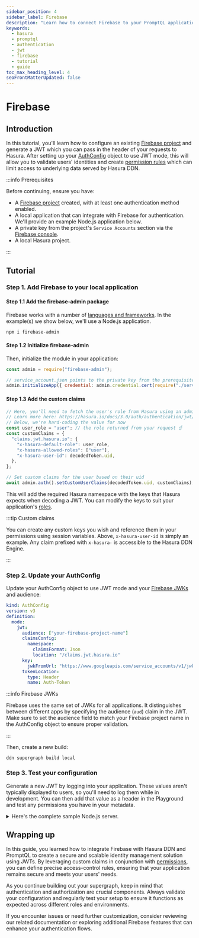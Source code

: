 ```yaml
---
sidebar_position: 4
sidebar_label: Firebase
description: "Learn how to connect Firebase to your PromptQL application."
keywords:
  - hasura
  - promptql
  - authentication
  - jwt
  - firebase
  - tutorial
  - guide
toc_max_heading_level: 4
seoFrontMatterUpdated: false
---
```


# Firebase

## Introduction

In this tutorial, you'll learn how to configure an existing [Firebase project](https://console.firebase.google.com/) and
generate a JWT which you can pass in the header of your requests to Hasura. After setting up your
[AuthConfig](/reference/metadata-reference/auth-config.mdx) object to use JWT mode, this will allow you to validate
users' identities and create [permission rules](/reference/metadata-reference/permissions.mdx) which can limit access to
underlying data served by Hasura DDN.

:::info Prerequisites

Before continuing, ensure you have:

- A [Firebase project](https://console.firebase.google.com/) created, with at least one authentication method enabled.
- A local application that can integrate with Firebase for authentication. We'll provide an example Node.js application
  below.
- A private key from the project's `Service Accounts` section via the
  [Firebase console](https://console.firebase.google.com/project/_/settings/serviceaccounts/adminsdk).
- A local Hasura project.

:::

## Tutorial

### Step 1. Add Firebase to your local application

#### Step 1.1 Add the firebase-admin package

Firebase works with a number of [languages and frameworks](https://firebase.google.com/docs/admin/setup#add-sdk). In the
example(s) we show below, we'll use a Node.js application.

```sh
npm i firebase-admin
```

#### Step 1.2 Initialize firebase-admin

Then, initialize the module in your application:

```javascript
const admin = require("firebase-admin");

// service_account.json points to the private key from the prerequisites
admin.initializeApp({ credential: admin.credential.cert(require("./service_account.json")) });
```

#### Step 1.3 Add the custom claims

```javascript
// Here, you'll need to fetch the user's role from Hasura using an admin-level authenticated request
// Learn more here: https://hasura.io/docs/3.0/auth/authentication/jwt/special-roles
// Below, we're hard-coding the value for now
const user_role = "user"; // the role returned from your request ☝️
const customClaims = {
  "claims.jwt.hasura.io": {
    "x-hasura-default-role": user_role,
    "x-hasura-allowed-roles": ["user"],
    "x-hasura-user-id": decodedToken.uid,
  },
};

// Set custom claims for the user based on their uid
await admin.auth().setCustomUserClaims(decodedToken.uid, customClaims);
```

This will add the required Hasura namespace with the keys that Hasura expects when decoding a JWT. You can modify the
keys to suit your application's [roles](/reference/metadata-reference/permissions.mdx#typepermissions).

:::tip Custom claims

You can create any custom keys you wish and reference them in your permissions using session variables. Above,
`x-hasura-user-id` is simply an example. Any claim prefixed with `x-hasura-` is accessible to the Hasura DDN Engine.

:::

### Step 2. Update your AuthConfig

Update your AuthConfig object to use JWT mode and your
[Firebase JWKs](https://www.googleapis.com/service_accounts/v1/jwk/securetoken@system.gserviceaccount.com) and audience:

```yaml
kind: AuthConfig
version: v3
definition:
  mode:
    jwt:
      audience: ["your-firebase-project-name"]
      claimsConfig:
        namespace:
          claimsFormat: Json
          location: "/claims.jwt.hasura.io"
      key:
        jwkFromUrl: "https://www.googleapis.com/service_accounts/v1/jwk/securetoken@system.gserviceaccount.com"
      tokenLocation:
        type: Header
        name: Auth-Token
```

:::info Firebase JWKs

Firebase uses the same set of JWKs for all applications. It distinguishes between different apps by specifying the
audience (`aud`) claim in the JWT. Make sure to set the audience field to match your Firebase project name in the
AuthConfig object to ensure proper validation.

:::

Then, create a new build:

```ddn
ddn supergraph build local
```

### Step 3. Test your configuration

Generate a new JWT by logging into your application. These values aren't typically displayed to users, so you'll need to
log them while in development. You can then add that value as a header in the Playground and test any permissions you
have in your metadata.

<details>
  <summary>Here's the complete sample Node.js server.</summary>

```javascript
const express = require("express");
const admin = require("firebase-admin");
const bodyParser = require("body-parser");
const axios = require("axios");

// Initialize Firebase Admin SDK
admin.initializeApp({
  credential: admin.credential.cert(require("./service_account.json")),
});

const app = express();
app.use(bodyParser.json());

// Firebase API key from your Firebase project settings
const FIREBASE_API_KEY = "your API key found on the Firebase project's console";

// Route to handle user login with email and password
app.post("/login", async (req, res) => {
  const { email, password } = req.body;

  if (!email || !password) {
    return res.status(400).json({ message: "Email and password are required" });
  }

  try {
    // Call Firebase REST API to sign in the user with email and password
    const response = await axios.post(
      `https://identitytoolkit.googleapis.com/v1/accounts:signInWithPassword?key=${FIREBASE_API_KEY}`,
      {
        email,
        password,
        returnSecureToken: true,
      },
    );

    const { idToken } = response.data;

    // Verify the token using Firebase Admin SDK
    const decodedToken = await admin.auth().verifyIdToken(idToken);

    // Here, you'll need to fetch the user's role from Hasura DDN using an admin-level authenticated request
    // Learn more here: https://hasura.io/docs/3.0/auth/authentication/jwt/special-roles
    // Below, we're hard-coding the value for now
    const user_role = "user"; // the role returned from your request ☝️
    const customClaims = {
      "claims.jwt.hasura.io": {
        "x-hasura-default-role": user_role,
        "x-hasura-allowed-roles": ["user"],
        "x-hasura-user-id": decodedToken.uid,
      },
    };

    // Set custom claims for the user based on their uid
    await admin.auth().setCustomUserClaims(decodedToken.uid, customClaims);

    // Send the updated JWT back in the response
    res.status(200).json({
      idToken,
    });
  } catch (error) {
    console.error("Error logging in:", error.response?.data || error.message);
    res.status(401).json({ message: "Invalid credentials", error: error.response?.data || error.message });
  }
});

app.listen(4000, () => {
  console.log("Server running on port 4000");
});
```

</details>

## Wrapping up

In this guide, you learned how to integrate Firebase with Hasura DDN and PromptQL to create a secure and scalable
identity management solution using JWTs. By leveraging custom claims in conjunction with
[permissions](/reference/metadata-reference/permissions.mdx), you can define precise access-control rules, ensuring that
your application remains secure and meets your users' needs.

As you continue building out your supergraph, keep in mind that authentication and authorization are crucial components.
Always validate your configuration and regularly test your setup to ensure it functions as expected across different
roles and environments.

If you encounter issues or need further customization, consider reviewing our related documentation or exploring
additional Firebase features that can enhance your authentication flows.
